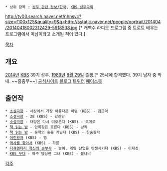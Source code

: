  * 상위 항목 : [[성우 관련 정보/한국]], [[KBS 성우극회]]

http://tv03.search.naver.net/nhnsvc?size=f100x125&quality=9&q=http://sstatic.naver.net/people/portrait/201404/20140418002312429-5918538.jpg [* 캐백수 라디오 프로그램 중 트로트 배우는 프로그램에서 미남이라고 소개된 적이 있다.]

[[목차]]
== 개요 ==
[[2014년]] [[KBS]] 39기 성우. [[1989년]] [[8월 29일]] 출생.[* 25세에 합격했다. 39기 남자 중 막내. ~~흠좀무~~]
[http://www.kbsvoice.net/board/blog/39kjh 공식사이트] [http://voiceactorkong.blogspot.kr/ 블로그] [http://twitter.com/voiceactorkong 트위터] [http://www.facebook.com/voiceactorkong 페이스북]

== 출연작 ==
 * [[소설극장]] - 세상에서 가장 아름다운 이별 (KBS) - 김근덕
 * [[소설극장]] - 28 (KBS) - 강진만
 * [[소설극장]] - 태양은 다시 떠오른다 (KBS) - 로메로
 * [[책 읽는 밤]] - 압록강은 흐른다 (KBS) - 낭독
 * [[책 읽는 밤]] - 문학의 숲을 거닐다 (KBS) - 한숨왕자
 * [[어린왕자]] (KBS) - 뱀
 * [[역사를 찾아서]] (KBS) - 하륜
 * [[다큐멘터리 혁신의 승부사]] - 놀이, 게임 산업을 탄생시키다 (KBS) - 이재성
 * [[KBS 무대]] - 아주 당당한 그녀 (KBS) - 불나비
[[각주]]
